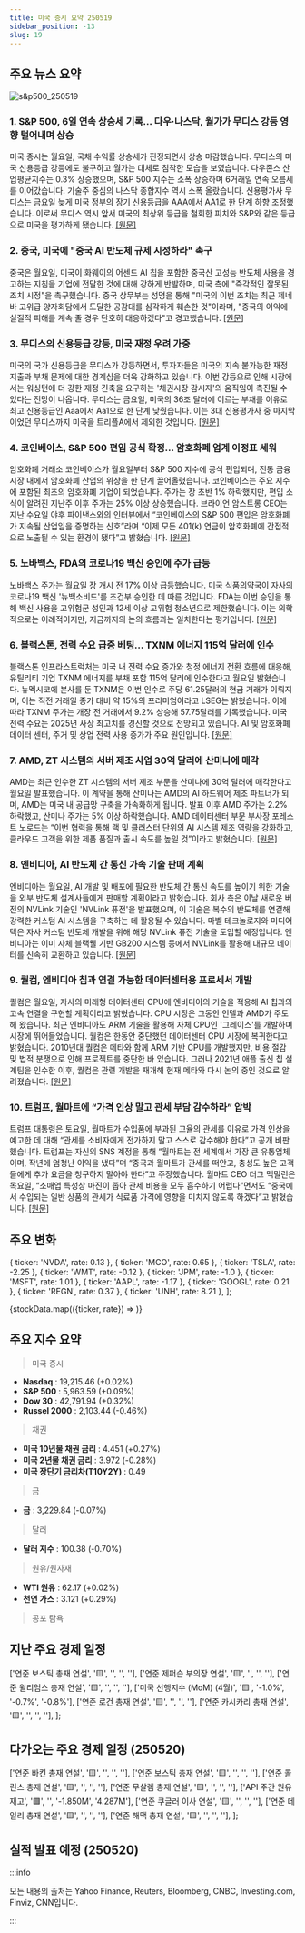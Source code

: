 ```yaml
---
title: 미국 증시 요약 250519
sidebar_position: -13
slug: 19
---
```


## 주요 뉴스 요약

![s&p500_250519](/map/250519.png)

### 1. **S&P 500, 6일 연속 상승세 기록... 다우·나스닥, 월가가 무디스 강등 영향 털어내며 상승**

미국 증시는 월요일, 국채 수익률 상승세가 진정되면서 상승 마감했습니다. 무디스의 미국 신용등급 강등에도 불구하고 월가는 대체로 침착한 모습을 보였습니다. 다우존스 산업평균지수는 0.3% 상승했으며, S&P 500 지수는 소폭 상승하며 6거래일 연속 오름세를 이어갔습니다. 기술주 중심의 나스닥 종합지수 역시 소폭 올랐습니다. 신용평가사 무디스는 금요일 늦게 미국 정부의 장기 신용등급을 AAA에서 AA1로 한 단계 하향 조정했습니다. 이로써 무디스 역시 앞서 미국의 최상위 등급을 철회한 피치와 S&P와 같은 등급으로 미국을 평가하게 됐습니다. [[원문]](https://finance.yahoo.com/news/live/stock-market-today-sp-500-notches-6-day-win-streak-dow-nasdaq-rise-as-wall-street-shakes-off-moodys-downgrade-200101031.html)

### 2. **중국, 미국에 "중국 AI 반도체 규제 시정하라" 촉구**

중국은 월요일, 미국이 화웨이의 어센드 AI 칩을 포함한 중국산 고성능 반도체 사용을 경고하는 지침을 기업에 전달한 것에 대해 강하게 반발하며, 미국 측에 "즉각적인 잘못된 조치 시정"을 촉구했습니다. 중국 상무부는 성명을 통해 "미국의 이번 조치는 최근 제네바 고위급 양자회담에서 도달한 공감대를 심각하게 훼손한 것"이라며, "중국의 이익에 실질적 피해를 계속 줄 경우 단호히 대응하겠다"고 경고했습니다. [[원문]](https://www.reuters.com/world/china/china-urges-us-correct-wrongdoings-chinese-ai-chip-curb-2025-05-19/)

### 3. **무디스의 신용등급 강등, 미국 재정 우려 가중**

미국의 국가 신용등급을 무디스가 강등하면서, 투자자들은 미국의 지속 불가능한 재정 지출과 부채 문제에 대한 경계심을 더욱 강화하고 있습니다. 이번 강등으로 인해 시장에서는 워싱턴에 더 강한 재정 긴축을 요구하는 '채권시장 감시자'의 움직임이 촉진될 수 있다는 전망이 나옵니다. 무디스는 금요일, 미국의 36조 달러에 이르는 부채를 이유로 최고 신용등급인 Aaa에서 Aa1으로 한 단계 낮췄습니다. 이는 3대 신용평가사 중 마지막이었던 무디스까지 미국을 트리플A에서 제외한 것입니다. [[원문]](https://www.reuters.com/world/us/moodys-downgrade-intensifies-investor-worry-about-us-fiscal-path-2025-05-18/)

### 4. **코인베이스, S&P 500 편입 공식 확정... 암호화폐 업계 이정표 세워**

암호화폐 거래소 코인베이스가 월요일부터 S&P 500 지수에 공식 편입되며, 전통 금융시장 내에서 암호화폐 산업의 위상을 한 단계 끌어올렸습니다. 코인베이스는 주요 지수에 포함된 최초의 암호화폐 기업이 되었습니다. 주가는 장 초반 1% 하락했지만, 편입 소식이 알려진 지난주 이후 주가는 25% 이상 상승했습니다. 브라이언 암스트롱 CEO는 지난 수요일 야후 파이낸스와의 인터뷰에서 “코인베이스의 S&P 500 편입은 암호화폐가 지속될 산업임을 증명하는 신호”라며 “이제 모든 401(k) 연금이 암호화폐에 간접적으로 노출될 수 있는 환경이 됐다”고 밝혔습니다. [[원문]](https://finance.yahoo.com/news/coinbase-stock-officially-joins-sp-500-cementing-milestone-for-company-and-crypto-industry-133104534.html)

### 5. **노바백스, FDA의 코로나19 백신 승인에 주가 급등**

노바백스 주가는 월요일 장 개시 전 17% 이상 급등했습니다. 미국 식품의약국이 자사의 코로나19 백신 '뉴백소비드'를 조건부 승인한 데 따른 것입니다. FDA는 이번 승인을 통해 백신 사용을 고위험군 성인과 12세 이상 고위험 청소년으로 제한했습니다. 이는 의학적으로는 이례적이지만, 지금까지의 논의 흐름과는 일치한다는 평가입니다. [[원문]](https://www.reuters.com/sustainability/boards-policy-regulation/novavax-shares-jump-after-long-awaited-fda-approval-its-covid-19-vaccine-2025-05-19/)

### 6. **블랙스톤, 전력 수요 급증 베팅... TXNM 에너지 115억 달러에 인수**

블랙스톤 인프라스트럭처는 미국 내 전력 수요 증가와 청정 에너지 전환 흐름에 대응해, 유틸리티 기업 TXNM 에너지를 부채 포함 115억 달러에 인수한다고 월요일 밝혔습니다. 뉴멕시코에 본사를 둔 TXNM은 이번 인수로 주당 61.25달러의 현금 거래가 이뤄지며, 이는 직전 거래일 종가 대비 약 15%의 프리미엄이라고 LSEG는 밝혔습니다. 이에 따라 TXNM 주가는 개장 전 거래에서 9.2% 상승해 57.75달러를 기록했습니다. 미국 전력 수요는 2025년 사상 최고치를 경신할 것으로 전망되고 있습니다. AI 및 암호화폐 데이터 센터, 주거 및 상업 전력 사용 증가가 주요 원인입니다. [[원문]](https://www.reuters.com/business/energy/blackstone-acquire-txnm-energy-115-billion-deal-2025-05-19/)

### 7. **AMD, ZT 시스템의 서버 제조 사업 30억 달러에 산미나에 매각**

AMD는 최근 인수한 ZT 시스템의 서버 제조 부문을 산미나에 30억 달러에 매각한다고 월요일 발표했습니다. 이 계약을 통해 산미나는 AMD의 AI 하드웨어 제조 파트너가 되며, AMD는 미국 내 공급망 구축을 가속화하게 됩니다. 발표 이후 AMD 주가는 2.2% 하락했고, 산미나 주가는 5% 이상 하락했습니다. AMD 데이터센터 부문 부사장 포레스트 노로드는 “이번 협력을 통해 랙 및 클러스터 단위의 AI 시스템 제조 역량을 강화하고, 클라우드 고객을 위한 제품 품질과 출시 속도를 높일 것”이라고 밝혔습니다. [[원문]](https://www.reuters.com/business/sanmina-buy-zt-systems-manufacturing-business-amd-3-billion-deal-2025-05-19/)

### 8. **엔비디아, AI 반도체 간 통신 가속 기술 판매 계획**

엔비디아는 월요일, AI 개발 및 배포에 필요한 반도체 간 통신 속도를 높이기 위한 기술을 외부 반도체 설계사들에게 판매할 계획이라고 밝혔습니다. 회사 측은 이날 새로운 버전의 NVLink 기술인 'NVLink 퓨전'을 발표했으며, 이 기술은 복수의 반도체를 연결해 강력한 커스텀 AI 시스템을 구축하는 데 활용될 수 있습니다. 마벨 테크놀로지와 미디어텍은 자사 커스텀 반도체 개발을 위해 해당 NVLink 퓨전 기술을 도입할 예정입니다. 엔비디아는 이미 자체 블랙웰 기반 GB200 시스템 등에서 NVLink를 활용해 대규모 데이터를 신속히 교환하고 있습니다. [[원문]](https://www.reuters.com/world/asia-pacific/nvidias-huang-set-showcase-latest-ai-tech-taiwans-computex-2025-05-18/)

### 9. **퀄컴, 엔비디아 칩과 연결 가능한 데이터센터용 프로세서 개발**

퀄컴은 월요일, 자사의 미래형 데이터센터 CPU에 엔비디아의 기술을 적용해 AI 칩과의 고속 연결을 구현할 계획이라고 밝혔습니다. CPU 시장은 그동안 인텔과 AMD가 주도해 왔습니다. 최근 엔비디아도 ARM 기술을 활용해 자체 CPU인 '그레이스'를 개발하며 시장에 뛰어들었습니다. 퀄컴은 한동안 중단했던 데이터센터 CPU 시장에 복귀한다고 밝혔습니다. 2010년대 퀄컴은 메타와 함께 ARM 기반 CPU를 개발했지만, 비용 절감 및 법적 분쟁으로 인해 프로젝트를 중단한 바 있습니다. 그러나 2021년 애플 출신 칩 설계팀을 인수한 이후, 퀄컴은 관련 개발을 재개해 현재 메타와 다시 논의 중인 것으로 알려졌습니다. [[원문]](https://www.reuters.com/business/media-telecom/qualcomm-make-data-center-processors-that-connect-nvidia-chips-2025-05-19/)

### 10. **트럼프, 월마트에 “가격 인상 말고 관세 부담 감수하라” 압박**

트럼프 대통령은 토요일, 월마트가 수입품에 부과된 고율의 관세를 이유로 가격 인상을 예고한 데 대해 “관세를 소비자에게 전가하지 말고 스스로 감수해야 한다”고 공개 비판했습니다. 트럼프는 자신의 SNS 계정을 통해 “월마트는 전 세계에서 가장 큰 유통업체이며, 작년에 엄청난 이익을 냈다”며 “중국과 월마트가 관세를 떠안고, 충성도 높은 고객들에게 추가 요금을 청구하지 말아야 한다”고 주장했습니다. 월마트 CEO 더그 맥밀런은 목요일, “소매업 특성상 마진이 좁아 관세 비용을 모두 흡수하기 어렵다”면서도 “중국에서 수입되는 일반 상품의 관세가 식료품 가격에 영향을 미치지 않도록 하겠다”고 밝혔습니다. [[원문]](https://www.reuters.com/world/us/trump-tells-walmart-eat-tariffs-instead-raising-prices-2025-05-17/)

## 주요 변화

  { ticker: 'NVDA', rate: 0.13 },
  { ticker: 'MCO', rate: 0.65 },
  { ticker: 'TSLA', rate: -2.25 },
  { ticker: 'WMT', rate: -0.12 },
  { ticker: 'JPM', rate: -1.0 },
  { ticker: 'MSFT', rate: 1.01 },
  { ticker: 'AAPL', rate: -1.17 },
  { ticker: 'GOOGL', rate: 0.21 },
  { ticker: 'REGN', rate: 0.37 },
  { ticker: 'UNH', rate: 8.21 },
];

{stockData.map(({ticker, rate}) => <StockCardMini key={ticker} ticker={ticker} rate={rate}></StockCardMini>)}

## 주요 지수 요약

> 미국 증시

- **Nasdaq** : 19,215.46 (+0.02%)
- **S&P 500** : 5,963.59 (+0.09%)
- **Dow 30** : 42,791.94 (+0.32%)
- **Russel 2000** : 2,103.44 (-0.46%)

> 채권

- **미국 10년물 채권 금리** : 4.451 (+0.27%)
- **미국 2년물 채권 금리** : 3.972 (-0.28%)
- **미국 장단기 금리차(T10Y2Y)** : 0.49

> 금

- **금** : 3,229.84 (-0.07%)

> 달러

- **달러 지수** : 100.38 (-0.70%)

> 원유/원자재

- **WTI 원유** : 62.17 (+0.02%)
- **천연 가스** : 3.121 (+0.29%)

> 공포 탐욕

<FearAndGreed fearAndGreedIndex={69} vix={18.14} vixRate={5.22} />

## 지난 주요 경제 일정

  ['연준 보스틱 총재 연설', '🟨', '', '', ''],
  ['연준 제퍼슨 부의장 연설', '🟨', '', '', ''],
  ['연준 윌리엄스 총재 연설', '🟨', '', '', ''],
  ['미국 선행지수 (MoM) (4월)', '🟨', '-1.0%', '-0.7%', '-0.8%'],
  ['연준 로건 총재 연설', '🟨', '', '', ''],
  ['연준 카시카리 총재 연설', '🟨', '', '', ''],
];

<EconomicCalendar data={eventsData} />

## 다가오는 주요 경제 일정 (250520)

  ['연준 바킨 총재 연설', '🟨', '', '', ''],
  ['연준 보스틱 총재 연설', '🟨', '', '', ''],
  ['연준 콜린스 총재 연설', '🟨', '', '', ''],
  ['연준 무살렘 총재 연설', '🟨', '', '', ''],
  ['API 주간 원유 재고', '🟩', '', '-1.850M', '4.287M'],
  ['연준 쿠글러 이사 연설', '🟨', '', '', ''],
  ['연준 데일리 총재 연설', '🟨', '', '', ''],
  ['연준 해맥 총재 연설', '🟨', '', '', ''],
];

<EconomicCalendar data={nextEventsData} />

## 실적 발표 예정 (250520)



<EarningsBoard stocksBMO={stocksBMO} stocksAMC={stocksAMC} />

:::info

모든 내용의 출처는 Yahoo Finance, Reuters, Bloomberg, CNBC, Investing.com, Finviz, CNN입니다.

:::
